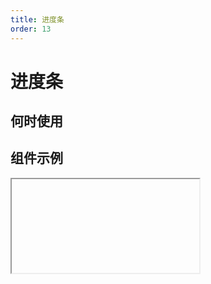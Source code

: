 ```yaml
---
title: 进度条
order: 13
---
```


# 进度条

## 何时使用

## 组件示例

<Iframe url="https://pre-yida-performance3.alibaba-inc.com/developer/progress-v2?isRenderNav=false" />

## 组件属性

| 属性名   |  属性code  | 类型 | 数据示例 | 动态属性 | 备注 |
| ------ | ------ | ------ | ------ | ----- | ----- |
| 尺寸 | size  | string  | "large" | 否 |  可选值："small", "middle", "large" |
| 形态 | shape  | string  | "line" | 否 | 可选值："line", "circle" |
| 百分比 | percent  | number  | 10  | 是 | 支持 0 到 100，超出范围，渲染不正常 |
| 状态 | state  | string  | "normal" | 否 | 可选值："normal", "success", "error" |
| 边框 | hasBorder  | bool  | false  | 否 | 是否含有边框，只有条形支持 |
| 色彩阶段变化模式 | progressive  | bool | false | 否 | 颜色随数字变化 |